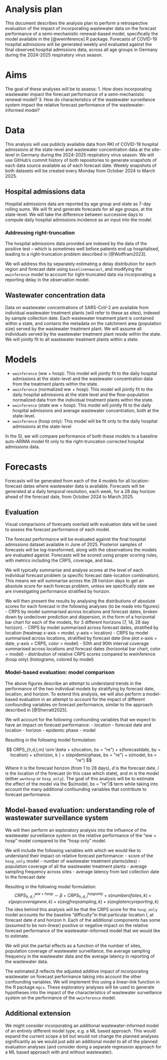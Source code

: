 # Analysis plan

This document describes the analysis plan to perform a retrospective evaluation of the impact of incorporating wastewater data on the forecast performance of a semi-mechanistic renewal-based model, specifically the model available in the [@wwinference] R package.
Forecasts of COVID-19 hospital admissions will be generated weekly and evaluated against the final observed hospital admissions data, across all age groups in Germany during the 2024-2025 respiratory virus season. 

# Aims

The goal of these analyses will be to assess:
1. How does incorporating wastewater impact the forecast performance of a semi-mechanistic renewal model? 
3. How do characteristics of the wastewater surveillance system impact the relative forecast performance of the wastewater-informed model?


# Data

This analysis will use publicly available data from RKI of COVID-19 hospital admissions at the state-level and wastewater concentration data at the site-level in Germany during the 2024-2025 respiratory virus season.
We will use GitHub's commit history of both repositories to generate snapshots of each data source available as of each forecast date.
Weekly snapshots of both datasets will be created every Monday from October 2024 to March 2025.

## Hospital admissions data

Hospital admissions data are reported by age group and state as 7-day rolling sums.
We will fit and generate forecasts for all age groups, at the state-level.
We will take the difference between successive days to compute daily hospital admissions incidence as an input into the model. 

### Addressing right-truncation
The hospital admissions data provided are indexed by the data of the positive test -- which is sometimes well before patients end up hospitalised, leading to a right-truncation problem described in [@Wolffram2023].

We will address this by separately estimating a delay distribution for each region and forecast date using `baselinenowcast`, and modifying the `wwinference` model to account for right-truncated data via incorporating a reporting delay in the observation model.

## Wastewater concentration data
Data on wastewater concentrations of SARS-CoV-2 are available from individual wastewater treatment plants (will refer to these as sites), indexed by sample collection date.
Each wastewater treatment plant is contained within a state, and contains the metadata on the catchment area (population size) served by the wastewater treatment plant.
We will assume all individuals served by the wastewater treatment plant reside within the state.
We will jointly fit to all wastewater treatment plants within a state.

# Models
- `wwinference` (ww + hosp): This model will jointly fit to the daily hospital admissions at the state-level and the wastewater concentration data from the treatment plants within the state.
- `wwinference` (normalized ww + hosp): This model will jointly fit to the daily hospital admissions at the state level and the flow-population normalized data from the individual treatment 
 plants within the state.
- `wwinference` (state ww + hosp): This model will jointly fit to the daily hospital admissions and average wastewater concentration, both at the state-level. 
- `wwinference` (hosp only): This model will be fit only to the daily hospital admissions at the state-level



In the SI, we will compare performance of both these models to a baseline auto-ARIMA model fit only to the right-truncation corrected hospital admissions data.  

# Forecasts
Forecasts will be generated from each of the 4 models for all location-forecast dates where wastewater data is available.
Forecasts will be generated at a daily temporal resolution, each week, for  a 28 day horizon ahead of the forecast date, from October 2024 to March 2025.

## Evaluation
Visual comparisons of forecasts overlaid with evaluation data will be used to assess the forecast performance of each model.

The forecast performance will be evaluated against the final hospital admissions dataset available in June of 2025.
Posterior samples of forecasts will be log-transformed, along with the observations the models are evaluated against.
Forecasts will be scored using proper scoring rules, with metrics including the CRPS, coverage, and bias.

We will typically summarise and analyse scores at the level of each individual forecast problem (a specific forecast date-location combination).
This means we will summarise across the 28 horizon days to get an absolute score for each forecas problem, unless we specifically state we are investigating performance stratified by horizon. 


We will then present the results by analysing the distributions of absolute scores for each forecast in the following analyses (to be made into figures):
- CRPS by model summarised across locations and forecast dates, broken down by under/over prediction and dispersion, in the form of a horizontal bar chart for each of the models, for 3 different horizons (7, 14, 28 day horizon).
- CRPS by model summarised across forecast dates, stratified by location (heatmap x-axis = model, y-axis = location)
- CRPS by model summarised across locations, stratified by forecast date (line plot x-axis = date, y-axis = CRPS, color = model)
- 50th and 90th interval coverage summarised across locations and forecast dates (horizontal bar chart, color = model)
- distribution of relative CRPS scores compared to wwinference (hosp only) (histograms, colored by model)


### Model-based evaluation: model comparison

The above figures describe an attempt to understand trends in the performance of the two individual models by stratifying by forecast date, location, and horizon. 
To extend this analysis, we will also perform a model-based evaluation in an attempt to account for the impact of different confounding variables on forecast performance, similar to the approach described in [@Sherratt2025].

We will account for the following confounding variables that we expect to have an impact on forecast performance:
- location
- forecast date and location 
- horizon
- epidemic phase
- model

Resulting in the following model formulation:

$$
CRPS_{h,d,l,m} \sim \beta + s(location, bs = "re") + s(forecastdate, by = location) + s(horizon, k ) + s(epidemicphase, bs = "re") + s(model, bs = "re")
$$
Where $h$ is the forecast horizon (from 1 to 28 days), $d$ is the forecast date, $l$ is the location of the forecast (in this case which state), and $m$ is the model (either `ww+hosp` or `hosp_only`). 
The goal of this analysis will be to estimate the effect of the model via the $s(model, bs = "re")$ term while taking into account the many additional confounding variables that contribute to forecast performance. 

## Model-based evaluation: understanding role of wastewater surveillance system
We will then perform an exploratory analysis into the influence of the wastewater surveillance system on the relative performance of the "ww + hosp" model compared to the "hosp only" model. 

We will include the following variables with which we would like to understand their impact on relative forecast performance:
- score of the `hosp_only` model
- number of wastewater treatment plants(sites)
- population coverage of all the wastewater treatment plants
- average sampling frequency across sites
- average latency from last collection date to the forecast date

Resulting in the following model formulation: 
$$
CRPS^{ww+hosp}_{h,d,l} \sim \beta + CRPS^{hosponly}_{h,d,l}+ s(numberofsites, k ) + s(popcoverageww, k ) + s(avgfreqsampling, k) + s(avglatencyreporting,k)
$$
The idea behind this analysis will be that the CRPS score for the `hosp_only` model accounts for the baseline "difficulty"in that particular location $l$, at forecast date $d$ and horizon $h$. 
Each of the additional components has some (assumed to be non-linear) positive or negative impact on the relative forecast performance of the wastewater-informed model that we would like to estimate. 

We will plot the partial effects as a function of the number of sites, population coverage of wastewater surveillance, the average sampling frequency in the wastewater data and the average latency in reporting of the wastewater data. 

The estimated $\beta$ reflects the adjusted additive impact of incorporating wastewater on forecast performance taking into account the other confounding variables. 
We will implement this using a linear-link function in the R package `mgcv`.
These exploratory analyses will be used to generate hypotheses into the impact of the characteristics of wastewater surveillance system on the performance of the `wwinference` model. 

## Additional extension

We might consider incorporating an additional wastewater-informed model of an entirely different model type, e.g. a ML based approach. 
This would expand the current scope a bit but would not change the planned analyses significantly as we would just add an additional model to all of the planned evaluation analyses (and consider doing a separate regression approach for a ML based approach with and without wastewater). 



